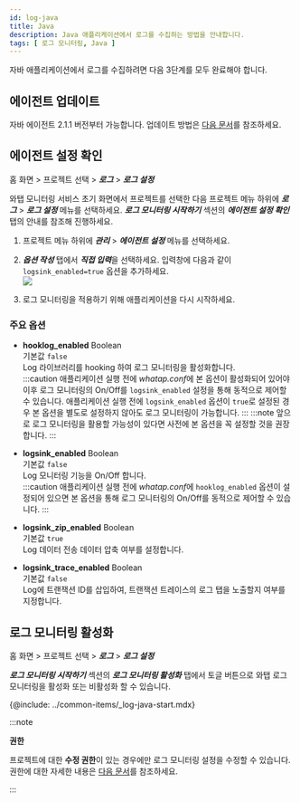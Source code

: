 ```yaml
---
id: log-java
title: Java
description: Java 애플리케이션에서 로그를 수집하는 방법을 안내합니다. 
tags: [ 로그 모니터링, Java ]
---
```


자바 애플리케이션에서 로그를 수집하려면 다음 3단계를 모두 완료해야 합니다.

## 에이전트 업데이트

자바 에이전트 2.1.1 버전부터 가능합니다. 업데이트 방법은 [다음 문서](../java/update-agent)를 참조하세요.

## 에이전트 설정 확인

홈 화면 > 프로젝트 선택 > ***로그*** > ***로그 설정***

와탭 모니터링 서비스 초기 화면에서 프로젝트를 선택한 다음 프로젝트 메뉴 하위에 ***로그*** > ***로그 설정*** 메뉴를 선택하세요. ***로그 모니터링 시작하기*** 섹션의 ***에이전트 설정 확인*** 탭의 안내를 참조해 진행하세요.

1. 프로젝트 메뉴 하위에 ***관리*** > ***에이전트 설정*** 메뉴를 선택하세요.

1. ***옵션 작성*** 탭에서 ***직접 입력***을 선택하세요. 입력창에 다음과 같이 `logsink_enabled=true` 옵션을 추가하세요. <br/>
    ![](https://img.whatap.io/media/images/log_java_config1.png)

1. 로그 모니터링을 적용하기 위해 애플리케이션을 다시 시작하세요.

### 주요 옵션

* **hooklog_enabled** <span class='type'>Boolean</span><br/>
    기본값 `false`<br/>
    Log 라이브러리를 hooking 하여 로그 모니터링을 활성화합니다.  
:::caution
애플리케이션 실행 전에 *whatap.conf*에 본 옵션이 활성화되어 있어야 이후 로그 모니터링의 On/Off를 `logsink_enabled` 설정을 통해 동적으로 제어할 수 있습니다.
애플리케이션 실행 전에 `logsink_enabled` 옵션이 `true`로 설정된 경우 본 옵션을 별도로 설정하지 않아도 로그 모니터링이 가능합니다.
:::
:::note
앞으로 로그 모니터링을 활용할 가능성이 있다면 사전에 본 옵션을 꼭 설정할 것을 권장합니다.
:::

* **logsink_enabled** <span class='type'>Boolean</span><br/>
    기본값 `false`<br/>
    Log 모니터링 기능을 On/Off 합니다.  
:::caution
애플리케이션 실행 전에 *whatap.conf*에 `hooklog_enabled` 옵션이 설정되어 있으면 본 옵션을 통해 로그 모니터링의 On/Off를 동적으로 제어할 수 있습니다.
::: 

* **logsink_zip_enabled** <span class='type'>Boolean</span><br/>
    기본값 `true`<br/>
    Log 데이터 전송 데이터 압축 여부를 설정합니다.  

* **logsink_trace_enabled** <span class='type'>Boolean</span><br/>
    기본값 `false`<br/>
    Log에 트랜잭션 ID를 삽입하여, 트랜잭션 트레이스의 로그 탭을 노출할지 여부를 지정합니다.  

## 로그 모니터링 활성화

홈 화면 > 프로젝트 선택 > ***로그*** > ***로그 설정***

***로그 모니터링 시작하기*** 섹션의 ***로그 모니터링 활성화*** 탭에서 토글 버튼으로 와탭 로그 모니터링을 활성화 또는 비활성화 할 수 있습니다.

{@include: ../common-items/_log-java-start.mdx}

:::note

**권한**

프로젝트에 대한 **수정 권한**이 있는 경우에만 로그 모니터링 설정을 수정할 수 있습니다. 권한에 대한 자세한 내용은 [다음 문서](../project/project-structure)를 참조하세요.

:::

<!-- 내용 최신화 확인 -->
<!-- 
프로젝트 관리자만 로그 모니터링 설정을 수정할 수 있습니다.

토글 버튼을 켜면 로그 모니터링이 활성화됩니다.
활성화한 날부터 15일 동안 무료로 체험하실 수 있습니다.

토글 버튼을 끄면 로그 모니터링이 비활성화됩니다.
로그를 더 이상 저장하지 않습니다.
-->